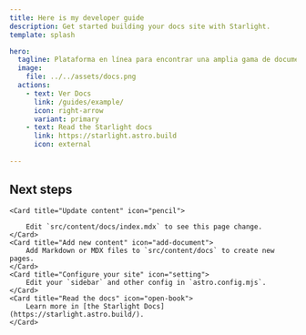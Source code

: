 ```yaml
---
title: Here is my developer guide
description: Get started building your docs site with Starlight.
template: splash

hero:
  tagline: Plataforma en línea para encontrar una amplia gama de documentos de programación. Desde manuales de referencia hasta tutoriales paso a paso, aquí encontrarás todo lo que necesitas para impulsar o refrescar tus conocimientos y habilidades en el mundo de la programación. Explora nuestra colección de documentos organizados por lenguaje de programación, tecnología o área de interés.
  image:
    file: ../../assets/docs.png
  actions:
    - text: Ver Docs
      link: /guides/example/
      icon: right-arrow
      variant: primary
    - text: Read the Starlight docs
      link: https://starlight.astro.build
      icon: external
	  
---
```



## Next steps 
<CardGrid stagger>

	<Card title="Update content" icon="pencil">
		
		Edit `src/content/docs/index.mdx` to see this page change.
	</Card>
	<Card title="Add new content" icon="add-document">
		Add Markdown or MDX files to `src/content/docs` to create new pages.
	</Card>
	<Card title="Configure your site" icon="setting">
		Edit your `sidebar` and other config in `astro.config.mjs`.
	</Card>
	<Card title="Read the docs" icon="open-book">
		Learn more in [the Starlight Docs](https://starlight.astro.build/).
	</Card>
</CardGrid>

